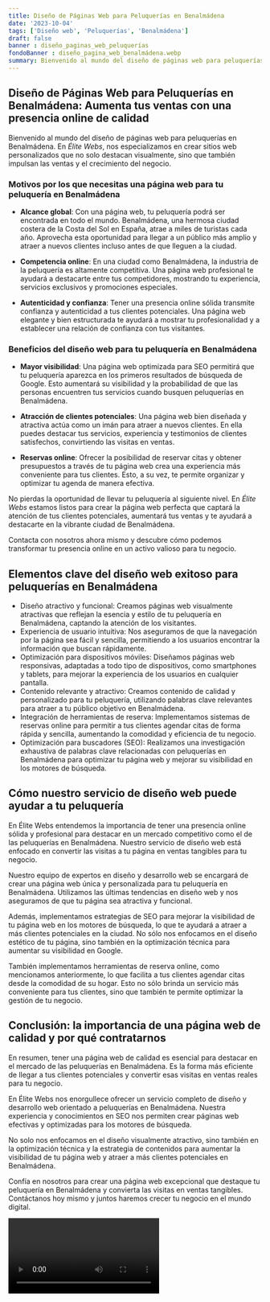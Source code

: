 ```yaml
---
title: Diseño de Páginas Web para Peluquerías en Benalmádena
date: '2023-10-04'
tags: ['Diseño web', 'Peluquerías', 'Benalmádena']
draft: false
banner : diseño_paginas_web_peluquerías
fondoBanner : diseño_pagina_web_benalmádena.webp
summary: Bienvenido al mundo del diseño de páginas web para peluquerías en Benalmádena. En Élite Webs, nos especializamos en crear sitios web personalizados que no solo destacan visualmente, sino que también impulsan las ventas y el crecimiento del negocio.
---
```


## Diseño de Páginas Web para Peluquerías en Benalmádena: Aumenta tus ventas con una presencia online de calidad

Bienvenido al mundo del diseño de páginas web para peluquerías en Benalmádena. En *Élite Webs*, nos especializamos en crear sitios web personalizados que no solo destacan visualmente, sino que también impulsan las ventas y el crecimiento del negocio.

### Motivos por los que necesitas una página web para tu peluquería en Benalmádena

- **Alcance global**: Con una página web, tu peluquería podrá ser encontrada en todo el mundo. Benalmádena, una hermosa ciudad costera de la Costa del Sol en España, atrae a miles de turistas cada año. Aprovecha esta oportunidad para llegar a un público más amplio y atraer a nuevos clientes incluso antes de que lleguen a la ciudad.

- **Competencia online**: En una ciudad como Benalmádena, la industria de la peluquería es altamente competitiva. Una página web profesional te ayudará a destacarte entre tus competidores, mostrando tu experiencia, servicios exclusivos y promociones especiales.

- **Autenticidad y confianza**: Tener una presencia online sólida transmite confianza y autenticidad a tus clientes potenciales. Una página web elegante y bien estructurada te ayudará a mostrar tu profesionalidad y a establecer una relación de confianza con tus visitantes.

### Beneficios del diseño web para tu peluquería en Benalmádena

- **Mayor visibilidad**: Una página web optimizada para SEO permitirá que tu peluquería aparezca en los primeros resultados de búsqueda de Google. Esto aumentará su visibilidad y la probabilidad de que las personas encuentren tus servicios cuando busquen peluquerías en Benalmádena.

- **Atracción de clientes potenciales**: Una página web bien diseñada y atractiva actúa como un imán para atraer a nuevos clientes. En ella puedes destacar tus servicios, experiencia y testimonios de clientes satisfechos, convirtiendo las visitas en ventas.

- **Reservas online**: Ofrecer la posibilidad de reservar citas y obtener presupuestos a través de tu página web crea una experiencia más conveniente para tus clientes. Esto, a su vez, te permite organizar y optimizar tu agenda de manera efectiva.

No pierdas la oportunidad de llevar tu peluquería al siguiente nivel. En *Élite Webs* estamos listos para crear la página web perfecta que captará la atención de tus clientes potenciales, aumentará tus ventas y te ayudará a destacarte en la vibrante ciudad de Benalmádena.

Contacta con nosotros ahora mismo y descubre cómo podemos transformar tu presencia online en un activo valioso para tu negocio.

<GifSeo />

<Cta />

## Elementos clave del diseño web exitoso para peluquerías en Benalmádena

- Diseño atractivo y funcional: Creamos páginas web visualmente atractivas que reflejan la esencia y estilo de tu peluquería en Benalmádena, captando la atención de los visitantes.
- Experiencia de usuario intuitiva: Nos aseguramos de que la navegación por la página sea fácil y sencilla, permitiendo a los usuarios encontrar la información que buscan rápidamente.
- Optimización para dispositivos móviles: Diseñamos páginas web responsivas, adaptadas a todo tipo de dispositivos, como smartphones y tablets, para mejorar la experiencia de los usuarios en cualquier pantalla.
- Contenido relevante y atractivo: Creamos contenido de calidad y personalizado para tu peluquería, utilizando palabras clave relevantes para atraer a tu público objetivo en Benalmádena.
- Integración de herramientas de reserva: Implementamos sistemas de reservas online para permitir a tus clientes agendar citas de forma rápida y sencilla, aumentando la comodidad y eficiencia de tu negocio.
- Optimización para buscadores (SEO): Realizamos una investigación exhaustiva de palabras clave relacionadas con peluquerías en Benalmádena para optimizar tu página web y mejorar su visibilidad en los motores de búsqueda.

## Cómo nuestro servicio de diseño web puede ayudar a tu peluquería

En Élite Webs entendemos la importancia de tener una presencia online sólida y profesional para destacar en un mercado competitivo como el de las peluquerías en Benalmádena. Nuestro servicio de diseño web está enfocado en convertir las visitas a tu página en ventas tangibles para tu negocio.

Nuestro equipo de expertos en diseño y desarrollo web se encargará de crear una página web única y personalizada para tu peluquería en Benalmádena. Utilizamos las últimas tendencias en diseño web y nos aseguramos de que tu página sea atractiva y funcional.

Además, implementamos estrategias de SEO para mejorar la visibilidad de tu página web en los motores de búsqueda, lo que te ayudará a atraer a más clientes potenciales en la ciudad. No sólo nos enfocamos en el diseño estético de tu página, sino también en la optimización técnica para aumentar su visibilidad en Google.

También implementamos herramientas de reserva online, como mencionamos anteriormente, lo que facilita a tus clientes agendar citas desde la comodidad de su hogar. Esto no sólo brinda un servicio más conveniente para tus clientes, sino que también te permite optimizar la gestión de tu negocio.

## Conclusión: la importancia de una página web de calidad y por qué contratarnos

En resumen, tener una página web de calidad es esencial para destacar en el mercado de las peluquerías en Benalmádena. Es la forma más eficiente de llegar a tus clientes potenciales y convertir esas visitas en ventas reales para tu negocio.

En Élite Webs nos enorgullece ofrecer un servicio completo de diseño y desarrollo web orientado a peluquerías en Benalmádena. Nuestra experiencia y conocimientos en SEO nos permiten crear páginas web efectivas y optimizadas para los motores de búsqueda.

No solo nos enfocamos en el diseño visualmente atractivo, sino también en la optimización técnica y la estrategia de contenidos para aumentar la visibilidad de tu página web y atraer a más clientes potenciales en Benalmádena.

Confía en nosotros para crear una página web excepcional que destaque tu peluquería en Benalmádena y convierta las visitas en ventas tangibles. Contáctanos hoy mismo y juntos haremos crecer tu negocio en el mundo digital.

<Video />

<CtaBot job='Peluquerías' city='Benalmádena'/>

<Gmaps query='Benalmádena+españa+maps' />